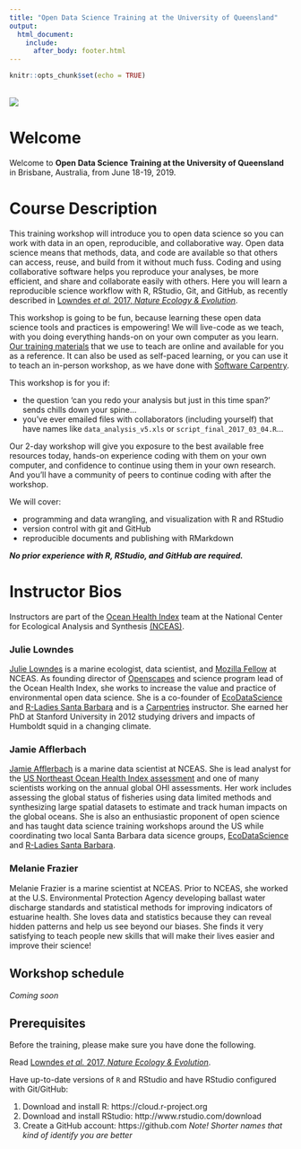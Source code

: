 ```yaml
---
title: "Open Data Science Training at the University of Queensland"
output: 
  html_document:
    include:
      after_body: footer.html
---
```


```r
knitr::opts_chunk$set(echo = TRUE)
```


<br>
<img src="images/sb_banner.jpg">
<br>

# Welcome

Welcome to **Open Data Science Training at the University of Queensland** in Brisbane, Australia, from June 18-19, 2019.  

# Course Description

This training workshop will introduce you to open data science so you can work with data in an open, reproducible, and collaborative way. Open data science means that methods, data, and code are available so that others can access, reuse, and build from it without much fuss. Coding and using collaborative software helps you  reproduce your analyses, be more efficient, and share and collaborate easily with others. Here you will learn a reproducible science workflow with R, RStudio, Git, and GitHub, as recently described in [Lowndes *et al.* 2017, *Nature Ecology & Evolution*](https://www.nature.com/articles/s41559-017-0160).

This workshop is going to be fun, because learning these open data science tools and practices is empowering! We will live-code as we teach, with you doing everything hands-on on your own computer as you learn. [Our training materials](http://ohi-science.org/data-science-training/) that we use to teach are online and available for you as a reference. It can also be used as self-paced learning, or you can use it to teach an in-person workshop, as we have done with [Software Carpentry](https://jules32.github.io/2017-11-30-MBARI/).

This workshop is for you if: 

- the question 'can you redo your analysis but just in this time span?' sends chills down your spine...
- you've ever emailed files with collaborators (including yourself) that have names like `data_analysis_v5.xls` or `script_final_2017_03_04.R`...

Our 2-day workshop will give you exposure to the best available free resources today, hands-on experience coding with them on your own computer, and confidence to continue using them in your own research. And you'll have a community of peers to continue coding with after the workshop. 

We will cover:

- programming and data wrangling, and visualization with R and RStudio 
- version control with git and GitHub 
- reproducible documents and publishing with RMarkdown 

***No prior experience with R, RStudio, and GitHub are required.*** 

# Instructor Bios

Instructors are part of the [Ocean Health Index](http://ohi-science.org) team at the National Center for Ecological Analysis and Synthesis [(NCEAS)](https://www.nceas.ucsb.edu/). 

### Julie Lowndes

[Julie Lowndes](https://jules32.github.io/) is a marine ecologist, data scientist, and [Mozilla Fellow](https://blog.mozilla.org/blog/2018/08/21/mozilla-announces-25-new-fellows-in-openness-science-and-tech-policy/) at NCEAS. As founding director of [Openscapes](https://openscapes.org) and science program lead of the Ocean Health Index, she works to increase the value and practice of environmental open data science. She is a co-founder of [EcoDataScience](http://eco-data-science.github.io/) and [R-Ladies Santa Barbara](https://www.meetup.com/rladies-santa-barbara/) and is a [Carpentries](https://carpentries.org/) instructor.  She earned her PhD at Stanford University in 2012 studying drivers and impacts of Humboldt squid in a changing climate.  


### Jamie Afflerbach

[Jamie Afflerbach](https://www.jamieafflerbach.com/) is a marine data scientist at NCEAS. She is lead analyst for the [US Northeast Ocean Health Index assessment](http://ohi-northeast.weebly.com/) and one of many scientists working on the annual global OHI assessments. Her work includes assessing the global status of fisheries using data limited methods and synthesizing large spatial datasets to estimate and track human impacts on the global oceans. She is also an enthusiastic proponent of open science and has taught data science training workshops around the US while coordinating two local Santa Barbara data sicence groups, [EcoDataScience](http://eco-data-science.github.io/) and [R-Ladies Santa Barbara](https://www.meetup.com/rladies-santa-barbara/). 

### Melanie Frazier

Melanie Frazier is a marine scientist at NCEAS. Prior to NCEAS, she worked at the U.S. Environmental Protection Agency developing ballast water discharge standards and statistical methods for improving indicators of estuarine health. She loves data and statistics because they can reveal hidden patterns and help us see beyond our biases. She finds it very satisfying to teach people new skills that will make their lives easier and improve their science!


## Workshop schedule 

*Coming soon*

<!---

Google drive folder *[link forthcoming]*

{r, echo=FALSE, child="uq-schedule.Rmd"}


--->

## Prerequisites

Before the training, please make sure you have done the following. 

Read [Lowndes *et al.* 2017, *Nature Ecology & Evolution*](https://www.nature.com/articles/s41559-017-0160).

Have up-to-date versions of `R` and RStudio and have RStudio configured with Git/GitHub: 

1. Download and install R: https://cloud.r-project.org
2. Download and install RStudio: http://www.rstudio.com/download 
3. Create a GitHub account: https://github.com *Note! Shorter names that kind of identify you are better*


